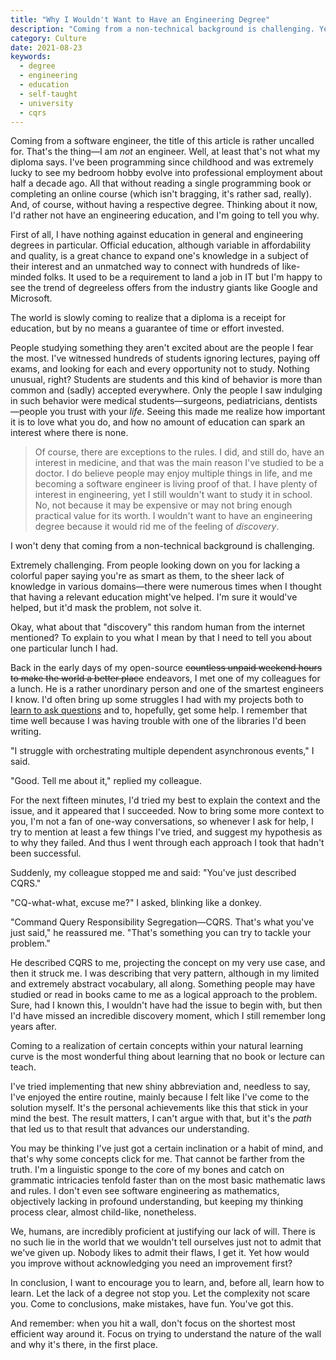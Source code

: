 ```yaml
---
title: "Why I Wouldn't Want to Have an Engineering Degree"
description: "Coming from a non-technical background is challenging. Yet I wouldn't want to have studied software engineering regardless because it would've taken one little but incredibly important thing from me."
category: Culture
date: 2021-08-23
keywords:
  - degree
  - engineering
  - education
  - self-taught
  - university
  - cqrs
---
```


Coming from a software engineer, the title of this article is rather uncalled for. That's the thing—I am _not_ an engineer. Well, at least that's not what my diploma says. I've been programming since childhood and was extremely lucky to see my bedroom hobby evolve into professional employment about half a decade ago. All that without reading a single programming book or completing an online course (which isn't bragging, it's rather sad, really). And, of course, without having a respective degree. Thinking about it now, I'd rather not have an engineering education, and I'm going to tell you why.

First of all, I have nothing against education in general and engineering degrees in particular. Official education, although variable in affordability and quality, is a great chance to expand one's knowledge in a subject of their interest and an unmatched way to connect with hundreds of like-minded folks. It used to be a requirement to land a job in IT but I'm happy to see the trend of degreeless offers from the industry giants like Google and Microsoft.

<Quote>
  The world is slowly coming to realize that a diploma is a receipt for
  education, but by no means a guarantee of time or effort invested.
</Quote>

People studying something they aren't excited about are the people I fear the most. I've witnessed hundreds of students ignoring lectures, paying off exams, and looking for each and every opportunity not to study. Nothing unusual, right? Students are students and this kind of behavior is more than common and (sadly) accepted everywhere. Only the people I saw indulging in such behavior were medical students—surgeons, pediatricians, dentists—people you trust with your _life_. Seeing this made me realize how important it is to love what you do, and how no amount of education can spark an interest where there is none.

> Of course, there are exceptions to the rules. I did, and still do, have an interest in medicine, and that was the main reason I've studied to be a doctor. I do believe people may enjoy multiple things in life, and me becoming a software engineer is living proof of that.
> I have plenty of interest in engineering, yet I still wouldn't want to study it in school. No, not because it may be expensive or may not bring enough practical value for its worth. I wouldn't want to have an engineering degree because it would rid me of the feeling of _discovery_.

<Quote>
  I won't deny that coming from a non-technical background is challenging.
</Quote>

Extremely challenging. From people looking down on you for lacking a colorful paper saying you're as smart as them, to the sheer lack of knowledge in various domains—there were numerous times when I thought that having a relevant education might've helped. I'm sure it would've helped, but it'd mask the problem, not solve it.

Okay, what about that "discovery" this random human from the internet mentioned? To explain to you what I mean by that I need to tell you about one particular lunch I had.

Back in the early days of my open-source ~~countless unpaid weekend hours to make the world a better place~~ endeavors, I met one of my colleagues for a lunch. He is a rather unordinary person and one of the smartest engineers I know. I'd often bring up some struggles I had with my projects both to [learn to ask questions](/blog/how-to-ask-questions) and to, hopefully, get some help. I remember that time well because I was having trouble with one of the libraries I'd been writing.

"I struggle with orchestrating multiple dependent asynchronous events," I said.

"Good. Tell me about it," replied my colleague.

For the next fifteen minutes, I'd tried my best to explain the context and the issue, and it appeared that I succeeded. Now to bring some more context to you, I'm not a fan of one-way conversations, so whenever I ask for help, I try to mention at least a few things I've tried, and suggest my hypothesis as to why they failed. And thus I went through each approach I took that hadn't been successful.

Suddenly, my colleague stopped me and said: "You've just described CQRS."

"CQ-what-what, excuse me?" I asked, blinking like a donkey.

"Command Query Responsibility Segregation—CQRS. That's what you've just said," he reassured me. "That's something you can try to tackle your problem."

He described CQRS to me, projecting the concept on my very use case, and then it struck me. I was describing that very pattern, although in my limited and extremely abstract vocabulary, all along. Something people may have studied or read in books came to me as a logical approach to the problem. Sure, had I known this, I wouldn't have had the issue to begin with, but then I'd have missed an incredible discovery moment, which I still remember long years after.

<Quote>
  Coming to a realization of certain concepts within your natural learning curve
  is the most wonderful thing about learning that no book or lecture can teach.
</Quote>

I've tried implementing that new shiny abbreviation and, needless to say, I've enjoyed the entire routine, mainly because I felt like I've come to the solution myself. It's the personal achievements like this that stick in your mind the best. The result matters, I can't argue with that, but it's the _path_ that led us to that result that advances our understanding.

You may be thinking I've just got a certain inclination or a habit of mind, and that's why some concepts click for me. That cannot be farther from the truth. I'm a linguistic sponge to the core of my bones and catch on grammatic intricacies tenfold faster than on the most basic mathematic laws and rules. I don't even see software engineering as mathematics, objectively lacking in profound understanding, but keeping my thinking process clear, almost child-like, nonetheless.

We, humans, are incredibly proficient at justifying our lack of will. There is no such lie in the world that we wouldn't tell ourselves just not to admit that we've given up. Nobody likes to admit their flaws, I get it. Yet how would you improve without acknowledging you need an improvement first?

In conclusion, I want to encourage you to learn, and, before all, learn how to learn. Let the lack of a degree not stop you. Let the complexity not scare you. Come to conclusions, make mistakes, have fun. You've got this.

<Quote>
  And remember: when you hit a wall, don't focus on the shortest most efficient
  way around it. Focus on trying to understand the nature of the wall and why
  it's there, in the first place.
</Quote>
